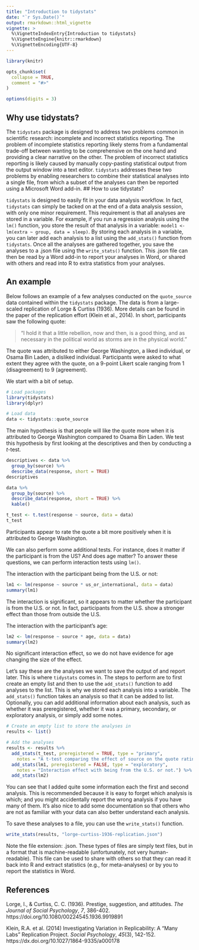 ```yaml
---
title: "Introduction to tidystats"
date: "`r Sys.Date()`"
output: rmarkdown::html_vignette
vignette: >
  %\VignetteIndexEntry{Introduction to tidystats}
  %\VignetteEngine{knitr::rmarkdown}
  %\VignetteEncoding{UTF-8}
---
```


```r
library(knitr)

opts_chunk$set(
  collapse = TRUE,
  comment = "#>"
)

options(digits = 3)
```

## Why use tidystats? 

The `tidystats` package is designed to address two problems common in scientific research: incomplete and incorrect statistics reporting. The problem of incomplete statistics reporting likely stems from a fundamental trade-off between wanting to be comprehensive on the one hand and providing a clear narrative on the other. The problem of incorrect statistics reporting is likely caused by manually copy-pasting statistical output from the output window into a text editor. `tidystats` addresses these two problems by enabling researchers to combine their statistical analyses into a single file, from which a subset of the analyses can then be reported using a Microsoft Word add-in. 
## How to use tidystats?

`tidystats` is designed to easily fit in your data analysis workflow. In fact, `tidystats` can simply be tacked on at the end of a data analysis session, with only one minor requirement. This requirement is that all analyses are stored in a variable. For example, if you run a regression analysis using the `lm()` function, you store the result of that analysis in a variable: `model1 <- lm(extra ~ group, data = sleep)`. By storing each analysis in a variable, you can later add each analysis to a list using the `add_stats()` function from `tidystats`. Once all the analyses are gathered together, you save the analyses to a .json file using the `write_stats()` function. This .json file can then be read by a Word add-in to report your analyses in Word, or shared with others and read into R to extra statistics from your analyses.

## An example

Below follows an example of a few analyses conducted on the `quote_source` data contained within the `tidystats` package. The data is from a large-scaled replication of Lorge & Curtiss (1936). More details can be found in the paper of the replication effort (Klein et al., 2014). In short, participants saw the following quote:

> "I hold it that a little rebellion, now and then, is a good thing, and as necessary in the political world as storms are in the physical world."

The quote was attributed to either George Washington, a liked individual, or Osama Bin Laden, a disliked individual. Participants were asked to what extent they agree with the quote, on a 9-point Likert scale ranging from 1 (disagreement) to 9 (agreement).

We start with a bit of setup.

```r
# Load packages
library(tidystats)
library(dplyr)

# Load data
data <- tidystats::quote_source
```

The main hypothesis is that people will like the quote more when it is attributed to George Washington compared to Osama Bin Laden. We test this hypothesis by first looking at the descriptives and then by conducting a *t*-test.

```r
descriptives <- data %>%
  group_by(source) %>%
  describe_data(response, short = TRUE)
descriptives
```

```r
data %>%
  group_by(source) %>%
  describe_data(response, short = TRUE) %>%
  kable()
```

```r
t_test <- t.test(response ~ source, data = data)
t_test
```
Participants appear to rate the quote a bit more positively when it is attributed to George Washington.

We can also perform some additional tests. For instance, does it matter if the participant is from the US? And does age matter? To answer these questions, we can perform interaction tests using `lm()`.

The interaction with the participant being from the U.S. or not:

```r
lm1 <- lm(response ~ source * us_or_international, data = data)
summary(lm1)
```

The interaction is significant, so it appears to matter whether the participant is from the U.S. or not. In fact, participants from the U.S. show a stronger effect than those from outside the U.S.

The interaction with the participant's age:

```r
lm2 <- lm(response ~ source * age, data = data)
summary(lm2)
```
No significant interaction effect, so we do not have evidence for age changing the size of the effect.

Let's say these are the analyses we want to save the output of and report later. This is where `tidystats` comes in. The steps to perform are to first create an empty list and then to use the `add_stats()` function to add analyses to the list. This is why we stored each analysis into a variable. The `add_stats()` function takes an analysis so that it can be added to list. Optionally, you can add additional information about each analysis, such as whether it was preregistered, whether it was a primary, secondary, or exploratory analysis, or simply add some notes.

```r
# Create an empty list to store the analyses in
results <- list()

# Add the analyses
results <- results %>%
  add_stats(t_test, preregistered = TRUE, type = "primary", 
    notes = "A t-test comparing the effect of source on the quote rating.") %>%
  add_stats(lm1, preregistered = FALSE, type = "exploratory", 
    notes = "Interaction effect with being from the U.S. or not.") %>%
  add_stats(lm2)
```

You can see that I added quite some information each the first and second analysis. This is recommended because it is easy to forget which analysis is which; and you might accidentally report the wrong analysis if you have many of them. It's also nice to add some documentation so that others who are not as familiar with your data can also better understand each analysis.

To save these analyses to a file, you can use the `write_stats()` function.

```r
write_stats(results, "lorge-curtiss-1936-replication.json")
```

Note the file extension: .json. These types of files are simply text files, but in a format that is machine-readable (unfortunately, not very human-readable). This file can be used to share with others so that they can read it back into R and extract statistics (e.g., for meta-analyses) or by you to report the statistics in Word. 

## References

Lorge, I., & Curtiss, C. C. (1936). Prestige, suggestion, and attitudes. *The Journal of Social Psychology*, *7*, 386-402. https://doi.org/10.1080/00224545.1936.9919891

Klein, R.A. et al. (2014) Investigating Variation in Replicability: A "Many Labs" Replication Project. *Social Psychology*, *45*(3), 142-152. https://dx.doi.org/10.1027/1864-9335/a000178